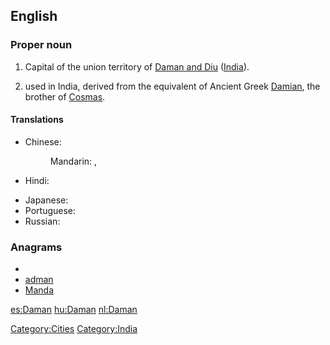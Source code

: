 {{also|daman}}
==English==
{{wikipedia}}

===Proper noun===
{{en-proper noun}}

# Capital of the union territory of [[Daman and Diu]] ([[India]]).
# {{given name|male|from=Sanskrit}} used in India, derived from the {{etyl|sa}} equivalent of Ancient Greek [[Damian]], the brother of [[Cosmas]].

====Translations====
{{trans-top|state capital of Daman and Diu, India}}
* Chinese:
*: Mandarin: {{t|cmn|達曼|sc=Hani}},  {{t|cmn|达曼|tr=Dámàn|sc=Hani}}
* Hindi: {{t|hi|दमन|tr=daman|xs=Hindi}}
{{trans-mid}}
* Japanese: {{t|ja|ダマン|tr=Daman}}
* Portuguese: {{t+|pt|Damão}}
* Russian: {{t|ru|Даман|m|tr=Damán}}
{{trans-bottom}}

===Anagrams===
* {{alphagram|aadmn}}
* [[adman#English|adman]]
* [[Manda#English|Manda]]

[[Category:Cities]]
[[Category:India]]

[[es:Daman]]
[[hu:Daman]]
[[nl:Daman]]